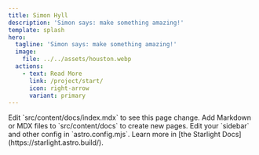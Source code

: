 ```yaml
---
title: Simon Hyll
description: 'Simon says: make something amazing!'
template: splash
hero:
  tagline: 'Simon says: make something amazing!'
  image:
    file: ../../assets/houston.webp
  actions:
    - text: Read More
      link: /project/start/
      icon: right-arrow
      variant: primary
---
```



<Card title="Create a Project" icon="pencil">
  <CreateSimon />
</Card>
<CardGrid>
  <Card title="Update content" icon="pencil">
    Edit `src/content/docs/index.mdx` to see this page change.
  </Card>
  <Card title="Add new content" icon="add-document">
    Add Markdown or MDX files to `src/content/docs` to create new pages.
  </Card>
  <Card title="Configure your site" icon="setting">
    Edit your `sidebar` and other config in `astro.config.mjs`.
  </Card>
  <Card title="Read the docs" icon="open-book">
    Learn more in [the Starlight Docs](https://starlight.astro.build/).
  </Card>
</CardGrid>
